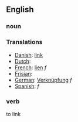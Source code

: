 ==English==

===noun===

===Translations===

*[[Danish]]: [[link]]
*[[Dutch]]: [[]]
*[[French]]: [[lien]] ''f''
*[[Frisian]]: [[]]
*[[German]]: [[Verknüpfung]] ''f''
*[[Spanish]]: [[]] ''f''

===verb===

to link